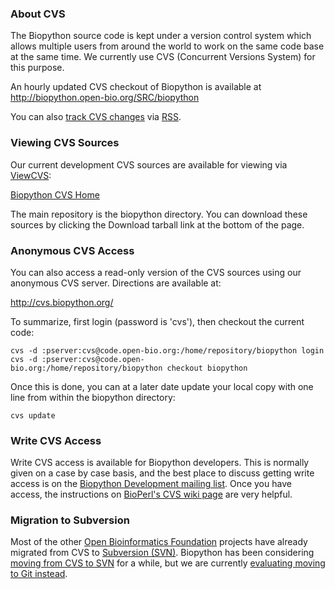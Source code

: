 === About CVS ===

The Biopython source code is kept under a version control system which allows multiple users from around the world to work on the same code base at the same time.  We currently use CVS (Concurrent Versions System) for this purpose.

An hourly updated CVS checkout of Biopython is available at http://biopython.open-bio.org/SRC/biopython

You can also [[Tracking CVS commits|track CVS changes]] via [[wp:RSS (file format)|RSS]].

=== Viewing CVS Sources ===

Our current development CVS sources are available for viewing via [http://viewcvs.sourceforge.net/ ViewCVS]:

[http://cvs.biopython.org/cgi-bin/viewcvs/viewcvs.cgi/?cvsroot=biopython Biopython CVS Home]

The main repository is the biopython directory. You can download these sources by clicking the Download tarball link at the bottom of the page.

=== Anonymous CVS Access ===

You can also access a read-only version of the CVS sources using our anonymous CVS server. Directions are available at:

[http://cvs.biopython.org/ http://cvs.biopython.org/]

To summarize, first login (password is 'cvs'), then checkout the current code:

 cvs -d :pserver:cvs@code.open-bio.org:/home/repository/biopython login
 cvs -d :pserver:cvs@code.open-bio.org:/home/repository/biopython checkout biopython

Once this is done, you can at a later date update your local copy with one line from within the biopython directory:

 cvs update

=== Write CVS Access ===

Write CVS access is available for Biopython developers. This is normally given on a case by case basis, and the best place to discuss getting write access is on the [mailto:biopython-dev@biopython.org Biopython Development mailing list].  Once you have access, the instructions on [http://www.bioperl.org/wiki/Using_CVS BioPerl's CVS wiki page] are very helpful.

=== Migration to Subversion ===

Most of the other [http://open-bio.org Open Bioinformatics Foundation] projects have already migrated from CVS to [[SVN|Subversion (SVN)]].  Biopython has been considering [[Subversion_migration|moving from CVS to SVN]] for a while, but we are currently [[GitMigration|evaluating moving to Git instead]].